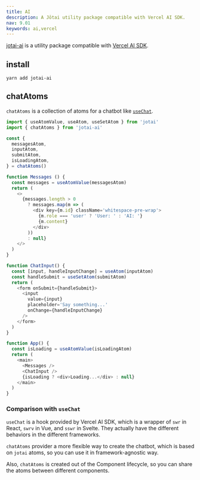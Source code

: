```yaml
---
title: AI
description: A Jōtai utility package compatible with Vercel AI SDK.
nav: 9.01
keywords: ai,vercel
---
```


[jotai-ai](https://github.com/himself65/jotai-ai) is a utility package compatible with [Vercel AI SDK](https://sdk.vercel.ai/docs).

## install

```
yarn add jotai-ai
```

## chatAtoms

`chatAtoms` is a collection of atoms for a chatbot like [`useChat`](https://sdk.vercel.ai/docs/api-reference/use-chat).

```js
import { useAtomValue, useAtom, useSetAtom } from 'jotai'
import { chatAtoms } from 'jotai-ai'

const {
  messagesAtom,
  inputAtom,
  submitAtom,
  isLoadingAtom,
} = chatAtoms()

function Messages () {
  const messages = useAtomValue(messagesAtom)
  return (
    <>
      {messages.length > 0
        ? messages.map(m => (
          <div key={m.id} className='whitespace-pre-wrap'>
            {m.role === 'user' ? 'User: ' : 'AI: '}
            {m.content}
          </div>
        ))
        : null}
    </>
  )
}

function ChatInput() {
  const [input, handleInputChange] = useAtom(inputAtom)
  const handleSubmit = useSetAtom(submitAtom)
  return (
    <form onSubmit={handleSubmit}>
      <input
        value={input}
        placeholder='Say something...'
        onChange={handleInputChange}
      />
    </form>
  )
}

function App() {
  const isLoading = useAtomValue(isLoadingAtom)
  return (
    <main>
      <Messages />
      <ChatInput />
      {isLoading ? <div>Loading...</div> : null}
    </main>
  )
}
```

### Comparison with `useChat`

`useChat` is a hook provided by Vercel AI SDK, which is a wrapper of `swr` in React, `swrv` in Vue, and `sswr` in Svelte.
They actually have the different behaviors in the different frameworks.

`chatAtoms` provider a more flexible way to create the chatbot, which is based on `jotai` atoms, so you can use it in framework-agnostic way.

Also, `chatAtoms` is created out of the Component lifecycle, so you can share the atoms between different components.

